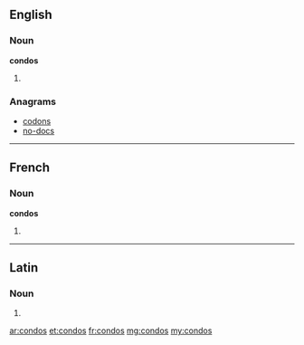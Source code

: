 ==English==

===Noun===
'''condos'''

# {{plural of|[[condo]]}}

===Anagrams===
* [[codons#English|codons]]
* [[no-docs#English|no-docs]]

----

==French==

===Noun===
'''condos''' {{m}}

# {{plural of|[[condo]]|lang=fr}}

----

==Latin==

===Noun===
{{la-noun-form|condōs}}

# {{inflection of|condus|condus|acc|p|lang=la}}


[[ar:condos]]
[[et:condos]]
[[fr:condos]]
[[mg:condos]]
[[my:condos]]